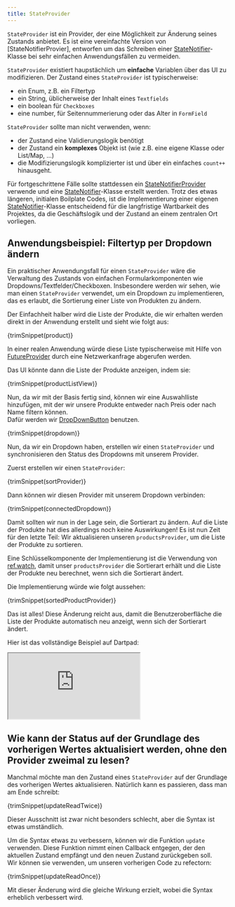 ```yaml
---
title: StateProvider
---
```



`StateProvider` ist ein Provider, der eine Möglichkeit zur Änderung seines Zustands anbietet.
Es ist eine vereinfachte Version von [StateNotifierProvier], entworfen um das Schreiben einer 
[StateNotifier]-Klasse bei sehr einfachen Anwendungsfällen zu vermeiden.

`StateProvider` existiert haupstächlich um **einfache** Variablen 
über das UI zu modifizieren.
Der Zustand eines `StateProvider` ist typischerweise:

- ein Enum, z.B. ein Filtertyp
- ein String, üblicherweise der Inhalt eines `Textfields`
- ein boolean für `Checkboxes`
- eine number, für Seitennummerierung oder das Alter in `FormField`

`StateProvider` sollte man nicht verwenden, wenn:

- der Zustand eine Validierungslogik benötigt
- der Zustand ein **komplexes** Objekt ist (wie z.B. eine eigene Klasse oder List/Map, ...)
- die Modifizierungslogik komplizierter ist und über ein einfaches `count++` hinausgeht.

Für fortgeschrittene Fälle sollte stattdessen ein [StateNotifierProvider] verwende 
und eine [StateNotifier]-Klasse erstellt werden.
Trotz des etwas längeren, initialen Boilplate Codes, ist die Implementierung einer eigenen
[StateNotifier]-Klasse entscheidend für die langfristige Wartbarkeit des Projektes, da die 
Geschäftslogik und der Zustand an einem zentralen Ort vorliegen.

## Anwendungsbeispiel: Filtertyp per Dropdown ändern

Ein praktischer Anwendungsfall für einen `StateProvider` wäre die Verwaltung des Zustands 
von einfachen Formularkomponenten wie Dropdowns/Textfelder/Checkboxen. Insbesondere werden wir sehen, 
wie man einen `StateProvider` verwendet, um ein Dropdown zu implementieren, das es erlaubt, die 
Sortierung einer Liste von Produkten zu ändern.

Der Einfachheit halber wird die Liste der Produkte, die wir erhalten werden
direkt in der Anwendung erstellt und sieht wie folgt aus:

<CodeBlock>{trimSnippet(product)}</CodeBlock>

In einer realen Anwendung würde diese Liste typischerweise mit Hilfe von [FutureProvider] durch 
eine Netzwerkanfrage abgerufen werden.

Das UI könnte dann die Liste der Produkte anzeigen, indem sie:

<CodeBlock>{trimSnippet(productListView)}</CodeBlock>

Nun, da wir mit der Basis fertig sind, können wir eine Auswahlliste hinzufügen, mit der wir 
unsere Produkte entweder nach Preis oder nach Name filtern können.  
Dafür werden wir [DropDownButton](https://api.flutter.dev/flutter/material/DropdownButton-class.html) benutzen.

<CodeBlock>{trimSnippet(dropdown)}</CodeBlock>

Nun, da wir ein Dropdown haben, erstellen wir einen `StateProvider` und 
synchronisieren den Status des Dropdowns mit unserem Provider.

Zuerst erstellen wir einen `StateProvider`:

<CodeBlock>{trimSnippet(sortProvider)}</CodeBlock>

Dann können wir diesen Provider mit unserem Dropdown verbinden:

<CodeBlock>{trimSnippet(connectedDropdown)}</CodeBlock>

Damit sollten wir nun in der Lage sein, die Sortierart zu ändern.  Auf die Liste 
der Produkte hat dies allerdings noch keine Auswirkungen! Es ist nun Zeit für den
letzte Teil: Wir aktualisieren unseren `productsProvider`, um die Liste der Produkte zu sortieren.

Eine Schlüsselkomponente der Implementierung ist die Verwendung von [ref.watch], damit unser 
`productsProvider` die Sortierart erhält und die Liste der Produkte neu berechnet, wenn 
sich die Sortierart ändert.

Die Implementierung würde wie folgt aussehen:

<CodeBlock>{trimSnippet(sortedProductProvider)}</CodeBlock>

Das ist alles! Diese Änderung reicht aus, damit die Benutzeroberfläche die Liste der 
Produkte automatisch neu anzeigt, wenn sich der Sortierart ändert.

Hier ist das vollständige Beispiel auf Dartpad:

<iframe
  src="https://dartpad.dev/embed-flutter.html?gh_owner=rrousselGit&gh_repo=river_pod&gh_path=website%2Fdocs%2Fproviders%2Fstate_provider"
  style={{ border: 0, width: "100%", aspectRatio: "2/1.5" }}
></iframe>

## Wie kann der Status auf der Grundlage des vorherigen Wertes aktualisiert werden, ohne den Provider zweimal zu lesen?

Manchmal möchte man den Zustand eines `StateProvider` auf der Grundlage des vorherigen Wertes aktualisieren.
Natürlich kann es passieren, dass man am Ende schreibt:

<CodeBlock>{trimSnippet(updateReadTwice)}</CodeBlock>

Dieser Ausschnitt ist zwar nicht besonders schlecht, aber die Syntax ist etwas umständlich.

Um die Syntax etwas zu verbessern, können wir die Funktion `update` verwenden.
Diese Funktion nimmt einen Callback entgegen, der den aktuellen Zustand empfängt und den neuen Zustand zurückgeben soll.  
Wir können sie verwenden, um unseren vorherigen Code zu refectorn:

<CodeBlock>{trimSnippet(updateReadOnce)}</CodeBlock>

Mit dieser Änderung wird die gleiche Wirkung erzielt, wobei die Syntax erheblich verbessert wird.

[ref.watch]: ../concepts/reading#using-refwatch-to-observe-a-provider
[ref.read]: ../concepts/reading#using-refread-to-obtain-the-state-of-a-provider-once
[statenotifierprovider]: ./state_notifier_provider
[futureprovider]: ./future_provider
[statenotifier]: https://pub.dev/documentation/state_notifier/latest/state_notifier/StateNotifier-class.html
[provider]: ./provider
[asyncvalue]: https://pub.dev/documentation/riverpod/latest/riverpod/AsyncValue-class.html
[future]: https://api.dart.dev/dart-async/Future-class.html
[family]: ../concepts/modifiers/family
